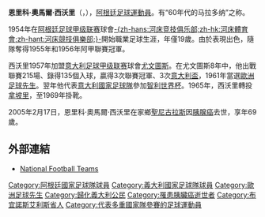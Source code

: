 {{noteTA
|G1=Football
|G2=uefa
|G3=意甲
|G4=南美球會
|1=zh-cn:西沃里; zh-hk:施禾利; zh-tw:西沃里;
}}
{{expand|time=2016-04-15T09:16:41+00:00}}
{{unreferenced|time=2016-04-15T07:05:20+00:00}}
{{Infobox football biography
| name           = 奧馬爾·西沃里<br />Omar Sívori
| fullname       = 恩里科·奧馬爾·西沃里<br />Enrique Omar Sívori
| image          = 1963 Omar Sívori (cropped).jpg
| image_size     = 200
| caption        = 1963年的西沃里畫像
| birth_date     = {{birth date|df=yes|1935|10|2}}
| birth_place    = [[阿根廷|阿根廷]][[圣尼古拉斯_(阿根廷)|聖尼古拉斯]]
| death_date     = {{death date and age|df=yes|2005|2|17|1935|10|2}}
| death_place    = [[阿根廷|阿根廷]][[圣尼古拉斯_(阿根廷)|聖尼古拉斯]]
| height         = {{height|meter=1.63}}
| position       = [[前鋒|前鋒]] 
| years1         = 1954–1957
| years2         = 1957–1965
| years3         = 1965–1969
| clubs1         = [[河床競技俱樂部|河床]]
| clubs2         = [[尤文圖斯足球俱樂部|尤文圖斯]]
| clubs3         = [[拿坡里足球俱樂部|拿坡里]]
| caps1          = 63 | goals1 = 29
| caps2          = 215 | goals2 = 135
| caps3          = 63 | goals3 = 12
| totalcaps      = 341 | totalgoals = 176
| nationalyears1       = 1956–1957
| nationalyears2       = 1961–1962
| nationalteam1        = [[阿根廷國家足球隊|阿根廷]]
| nationalteam2        = [[義大利國家足球隊|義大利]]
| nationalcaps1        = 19 | nationalgoals1 = 9
| nationalcaps2        = 9 | nationalgoals2 = 8
| manageryears1        = 1969–1970
| managerclubs1        = [[羅薩里奧中央|羅薩里奧中央]]
| manageryears2        = 1972
| managerclubs2        = [[拉普拉達學生會|拉普拉達學生會]]
| manageryears3        = 1972–1973
| managerclubs3        = [[阿根廷國家足球隊|阿根廷]]
| manageryears4        = 1979
| managerclubs4        = [[阿維拉達競賽會|阿維拉達競賽會]]
}}
'''恩里科·奧馬爾·西沃里'''（{{lang-es|'''Enrique Omar Sívori'''}}，{{bd|1935年|10月2日|2005年|2月17日|}}），[[阿根廷|阿根廷]][[足球運動員|足球運動員]]。有“60年代的马拉多纳”之称。

1954年在[[阿根廷足球甲级联赛|阿根廷足球甲级联赛]]球會[[河床體育會|-{zh-hans:河床竞技俱乐部;zh-hk:河床體育會;zh-hant:河床競技俱樂部;}-]]開始職業足球生涯，年僅19歲。由於表現出色，隨隊奪得1955年和1956年阿甲聯賽冠軍。

西沃里1957年加盟[[意大利足球甲级联赛|意大利足球甲级联赛]]球會[[尤文圖斯|尤文圖斯]]。在尤文圖斯​​8年中，他出戰聯賽215場、錄得135個入球，贏得3次聯賽冠軍、3次[[意大利盃|意大利盃]]，1961年當選[[歐洲足球先生|歐洲足球先生]]。翌年他代表[[意大利國家足球隊|意大利國家足球隊]]參加[[1962年國際足協世界盃|智利世界杯]]。1965年，西沃里轉投[[那不勒斯足球俱乐部|拿坡里]]，至1969年掛靴。

2005年2月17日，恩里科·奧馬爾·西沃里在家鄉[[圣尼古拉斯_(阿根廷)|聖尼古拉斯]]因[[胰腺癌|胰腺癌]]去世，享年69歲。

==外部連結==
{{Reflist}}
*[http://www.national-football-teams.com/player/18174/Omar_Sivori.html National Football Teams] {{Wayback|url=http://www.national-football-teams.com/player/18174/Omar_Sivori.html |date=20210227044518 }}

{{意甲联赛最佳射手}}
{{歷年金球獎得獎者}}
{{FIFA 100}}
{{1962年国际足联世界杯意大利队阵容}}
{{DEFAULTSORT:Sívori, Omar}}
[[Category:阿根廷國家足球隊球員|Category:阿根廷國家足球隊球員]]
[[Category:義大利國家足球隊球員|Category:義大利國家足球隊球員]]
[[Category:歐洲足球先生|Category:歐洲足球先生]]
[[Category:歸化義大利公民|Category:歸化義大利公民]]
[[Category:罹患胰臟癌逝世者|Category:罹患胰臟癌逝世者]]
[[Category:布宜諾斯艾利斯省人|Category:布宜諾斯艾利斯省人]]
[[Category:代表多重國家隊參賽的足球運動員|Category:代表多重國家隊參賽的足球運動員]]